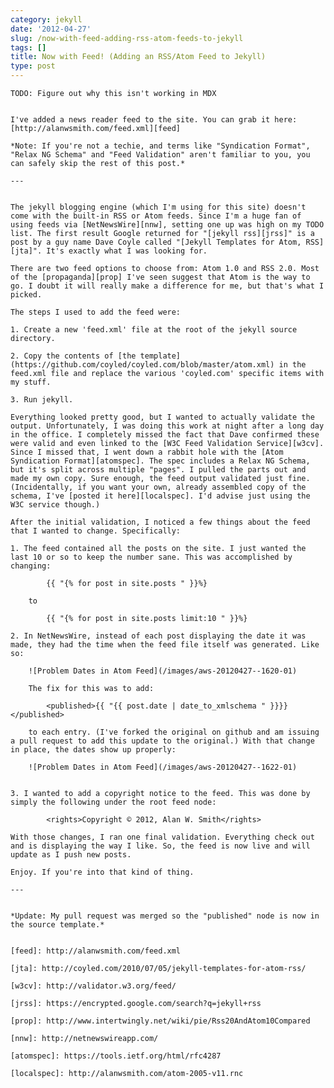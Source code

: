 ```yaml
---
category: jekyll
date: '2012-04-27'
slug: /now-with-feed-adding-rss-atom-feeds-to-jekyll
tags: []
title: Now with Feed! (Adding an RSS/Atom Feed to Jekyll)
type: post
---
```



```
TODO: Figure out why this isn't working in MDX


I've added a news reader feed to the site. You can grab it here: [http://alanwsmith.com/feed.xml][feed]

*Note: If you're not a techie, and terms like "Syndication Format", "Relax NG Schema" and "Feed Validation" aren't familiar to you, you can safely skip the rest of this post.*

---


The jekyll blogging engine (which I'm using for this site) doesn't come with the built-in RSS or Atom feeds. Since I'm a huge fan of using feeds via [NetNewsWire][nnw], setting one up was high on my TODO list. The first result Google returned for "[jekyll rss][jrss]" is a post by a guy name Dave Coyle called "[Jekyll Templates for Atom, RSS][jta]". It's exactly what I was looking for.

There are two feed options to choose from: Atom 1.0 and RSS 2.0. Most of the [propaganda][prop] I've seen suggest that Atom is the way to go. I doubt it will really make a difference for me, but that's what I picked. 

The steps I used to add the feed were:

1. Create a new 'feed.xml' file at the root of the jekyll source directory. 

2. Copy the contents of [the template](https://github.com/coyled/coyled.com/blob/master/atom.xml) in the feed.xml file and replace the various 'coyled.com' specific items with my stuff.

3. Run jekyll. 

Everything looked pretty good, but I wanted to actually validate the output. Unfortunately, I was doing this work at night after a long day in the office. I completely missed the fact that Dave confirmed these were valid and even linked to the [W3C Feed Validation Service][w3cv]. Since I missed that, I went down a rabbit hole with the [Atom Syndication Format][atomspec]. The spec includes a Relax NG Schema, but it's split across multiple "pages". I pulled the parts out and made my own copy. Sure enough, the feed output validated just fine. (Incidentally, if you want your own, already assembled copy of the schema, I've [posted it here][localspec]. I'd advise just using the W3C service though.)

After the initial validation, I noticed a few things about the feed that I wanted to change. Specifically:

1. The feed contained all the posts on the site. I just wanted the last 10 or so to keep the number sane. This was accomplished by changing:

		{{ "{% for post in site.posts " }}%}

	to

		{{ "{% for post in site.posts limit:10 " }}%}
	
2. In NetNewsWire, instead of each post displaying the date it was made, they had the time when the feed file itself was generated. Like so:

	![Problem Dates in Atom Feed](/images/aws-20120427--1620-01)

	The fix for this was to add:
	
		<published>{{ "{{ post.date | date_to_xmlschema " }}}}</published>
	
	to each entry. (I've forked the original on github and am issuing a pull request to add this update to the original.) With that change in place, the dates show up properly:
	
	![Problem Dates in Atom Feed](/images/aws-20120427--1622-01)


3. I wanted to add a copyright notice to the feed. This was done by simply the following under the root feed node:

		<rights>Copyright © 2012, Alan W. Smith</rights>

With those changes, I ran one final validation. Everything check out and is displaying the way I like. So, the feed is now live and will update as I push new posts. 

Enjoy. If you're into that kind of thing.

---


*Update: My pull request was merged so the "published" node is now in the source template.*


[feed]: http://alanwsmith.com/feed.xml

[jta]: http://coyled.com/2010/07/05/jekyll-templates-for-atom-rss/

[w3cv]: http://validator.w3.org/feed/

[jrss]: https://encrypted.google.com/search?q=jekyll+rss

[prop]: http://www.intertwingly.net/wiki/pie/Rss20AndAtom10Compared

[nnw]: http://netnewswireapp.com/

[atomspec]: https://tools.ietf.org/html/rfc4287

[localspec]: http://alanwsmith.com/atom-2005-v11.rnc
```
